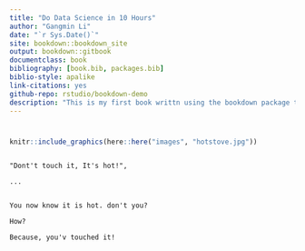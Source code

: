 ```yaml
--- 
title: "Do Data Science in 10 Hours"
author: "Gangmin Li"
date: "`r Sys.Date()`"
site: bookdown::bookdown_site
output: bookdown::gitbook
documentclass: book
bibliography: [book.bib, packages.bib]
biblio-style: apalike
link-citations: yes
github-repo: rstudio/bookdown-demo
description: "This is my first book writtn using the bookdown package to write a book. The output format for this book is bookdown::gitbook."
---
```


#  {-}


```r

knitr::include_graphics(here::here("images", "hotstove.jpg"))

```


``` 

"Dont't touch it, It's hot!",

...


You now know it is hot. don't you?

How?

Because, you'v touched it!

```


